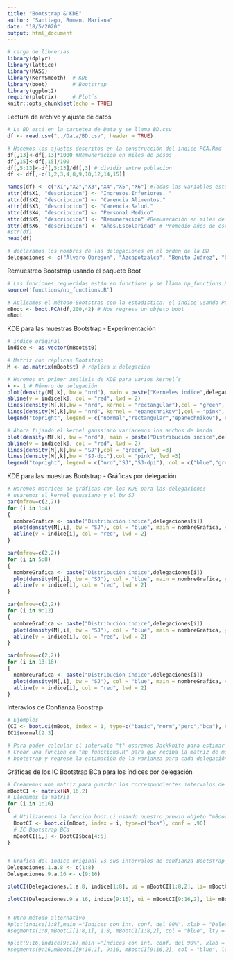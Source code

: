 ```yaml
---
title: "Bootstrap & KDE"
author: "Santiago, Roman, Mariana"
date: "18/5/2020"
output: html_document
---
```


```r
# carga de librerias
library(dplyr)
library(lattice)
library(MASS)
library(KernSmooth)  # KDE
library(boot)        # Bootstrap
library(ggplot2)    
require(plotrix)     # Plot´s
knitr::opts_chunk$set(echo = TRUE)
```

Lectura de archivo y ajuste de datos
```r
# La BD está en la carpetea de Data y se llama BD.csv
df <- read.csv("../Data/BD.csv", header = TRUE)

# Hacemos los ajustes descritos en la construcción del índice PCA.Rmd
df[,13]<-df[,13]*1000 #Remuneración en miles de pesos
df[,15]<-df[,15]/100 
df[,5:13]<-df[,5:13]/df[,3] # dividir entre poblacion
df <- df[,-c(1,2,3,4,8,9,10,12,14,15)]

names(df) <- c("X1","X2","X3","X4","X5","X6") #Todas las variables estan en terminos poblacionales
attr(df$X1, "descripcion") <- "Ingresos.Inferiores. "
attr(df$X2, "descripcion") <- "Carencia.Alimentos."
attr(df$X3, "descripcion") <- "Carencia.Salud."
attr(df$X4, "descripcion") <- "Personal.Medico"
attr(df$X5, "descripcion") <- "Remuneracion" #Remuneración en miles de pesos
attr(df$X6, "descripcion") <- "Años.Escolaridad" # Promedio años de escolaridad
#str(df)
head(df)

# declaramos los nombres de las delegaciones en el orden de la BD
delegaciones <- c("Álvaro Obregón", "Azcapotzalco", "Benito Juárez", "Coyoacán", "Cuajimalpa de Morelos", "Cuauhtémoc", "Gustavo A. Madero","Iztacalco","Iztapalapa","La Magdalena Contreras", "Miguel Hidalgo", "Milpa Alta", "Tláhuac", "Tlalpan", "Venustiano Carranza", "Xochimilco")
```
Remuestreo Bootstrap usando el paquete Boot
```r
# Las funciones requeridas están en functions y se llama np_functions.R
source('functions/np_functions.R')

# Aplicamos el método Bootstrap con la estadística: el índice usando PCA
mBoot <- boot.PCA(df,200,42) # Nos regresa un objeto boot
mBoot

```

KDE para las muestras Bootstrap - Experimentación
```r
# indice original
indice <- as.vector(mBoot$t0)

# Matriz con réplicas Bootstrap
M <- as.matrix(mBoot$t) # réplica x delegación

# Haremos un primer análisis de KDE para varios kernel´s
k <- 1 # Número de delegación
plot(density(M[,k], bw = "nrd"), main = paste("Kerneles indice",delegaciones[k]), col = "blue", lwd =3, ylim = c(0,1)) #SJ/SJ-dpi otras maneras de escoger el bandwith
abline(v = indice[k], col = "red", lwd = 2)
lines(density(M[,k],bw = "nrd", kernel = "rectangular"),col = "green", lwd =3)
lines(density(M[,k],bw = "nrd", kernel = "epanechnikov"),col = "pink", lwd =3)
legend("topright", legend = c("normal","rectangular","epanechnikov"), col = c("blue","green","pink"), lwd = c(3,3)) 

# Ahora fijando el kernel gaussiano variaremos los anchos de banda
plot(density(M[,k], bw = "nrd"), main = paste("Distribución indice",delegaciones[k]," distintos bw"), col = "blue", lwd =3, ylim = c(0,1)) 
abline(v = indice[k], col = "red", lwd = 2)
lines(density(M[,k],bw = "SJ"),col = "green", lwd =3)
lines(density(M[,k],bw = "SJ-dpi"),col = "pink", lwd =3)
legend("topright", legend = c("nrd","SJ","SJ-dpi"), col = c("blue","green","pink"), lwd = c(3,3)) 

```

KDE para las muestras Bootstrap - Gráficas por delegación
```r
# Haremos matrices de gráficas con los KDE para las delegaciones
# usaremos el kernel gaussiano y el bw SJ
par(mfrow=c(2,2))
for (i in 1:4)
{
  nombreGrafica <- paste("Distribución índice",delegaciones[i])
  plot(density(M[,i], bw = "SJ"), col = "blue", main = nombreGrafica, ylab="probalidad",xlab="valor del índice", lwd = 2) 
  abline(v = indice[i], col = "red", lwd = 2)
}

par(mfrow=c(2,2))
for (i in 5:8)
{
  nombreGrafica <- paste("Distribución índice",delegaciones[i])
  plot(density(M[,i], bw = "SJ"), col = "blue", main = nombreGrafica, ylab="probalidad",xlab="valor del índice", lwd = 2) 
  abline(v = indice[i], col = "red", lwd = 2)
}

par(mfrow=c(2,2))
for (i in 9:12)
{
  nombreGrafica <- paste("Distribución índice",delegaciones[i])
  plot(density(M[,i], bw = "SJ"), col = "blue", main = nombreGrafica, ylab="probalidad",xlab="valor del índice", lwd = 2) 
  abline(v = indice[i], col = "red", lwd = 2)
}

par(mfrow=c(2,2))
for (i in 13:16)
{
  nombreGrafica <- paste("Distribución índice",delegaciones[i])
  plot(density(M[,i], bw = "SJ"), col = "blue", main = nombreGrafica, ylab="probalidad",xlab="valor del índice", lwd = 2) 
  abline(v = indice[i], col = "red", lwd = 2)
}
```


Interavlos de Confianza Boostrap
```r
# Ejemplos
(CI <- boot.ci(mBoot, index = 1, type=c("basic","norm","perc","bca"), conf = .90))
IC1$normal[2:3]

# Para poder calcular el intervalo "t" usaremos Jackknife para estimar la varianza
# Crear una función en "np_functions.R" para que reciba la matriz de muestras
# bootstrap y regrese la estimación de la varianza para cada delegación


```

Gráficas de los IC Bootstrap BCa para los índices por delegación
```r
# Crearemos una matriz para guardar los correspondientes intervalos de confianza
mBootCI <- matrix(NA,16,2)
# Llenamos la matriz
for (i in 1:16)
{
  # Utilizaremos la función boot.ci usando nuestro previo objeto "mBoot"
  BootCI <- boot.ci(mBoot, index = i, type=c("bca"), conf = .90)
  # IC Bootstrap BCa
  mBootCI[i,] <- BootCI$bca[4:5]
}


# Grafica del índice original vs sus intervalos de confianza Bootstrap BCa
Delegaciones.1.a.8 <- c(1:8)
Delegaciones.9.a.16 <- c(9:16)

plotCI(Delegaciones.1.a.8, indice[1:8], ui = mBootCI[1:8,2], li= mBootCI[1:8,1], main ="Índices con int. conf. del 90%", col = "red")

plotCI(Delegaciones.9.a.16, indice[9:16], ui = mBootCI[9:16,2], li= mBootCI[9:16,1], main ="Índices con int. conf. del 90%", col = "red")


# Otro método alternativo
#plot(indice[1:8],main ="Índices con int. conf. del 90%", xlab = "Delegaciones 1 a 8", ylab = "índice")
#segments(1:8,mBootCI[1:8,1], 1:8, mBootCI[1:8,2], col = "blue", lty = 2)

#plot(9:16,indice[9:16],main ="Índices con int. conf. del 90%", xlab = "Delegaciones 9 a 16", ylab = "índice")
#segments(9:16,mBootCI[9:16,1], 9:16, mBootCI[9:16,2], col = "blue", lty = 2)

```

